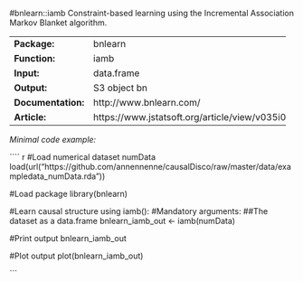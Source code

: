 #bnlearn::iamb
Constraint-based learning using the Incremental Association Markov Blanket algorithm.

-------------------- ------------------------------------------------
**Package:**         bnlearn                                         

**Function:**        iamb                                            

**Input:**           data.frame                                      

**Output:**          S3 object bn                                    

**Documentation:**   http://www.bnlearn.com/                         

**Article:**         https://www.jstatsoft.org/article/view/v035i03  
-------------------- ------------------------------------------------




*Minimal code example:*

```` {r, eval = FALSE}
#Load numerical dataset numData
load(url("https://github.com/annennenne/causalDisco/raw/master/data/exampledata_numData.rda"))

#Load package
library(bnlearn)

#Learn causal structure using iamb():
#Mandatory arguments: 
##The dataset as a data.frame
bnlearn_iamb_out <- iamb(numData)

#Print output
bnlearn_iamb_out

#Plot output
plot(bnlearn_iamb_out)

```
